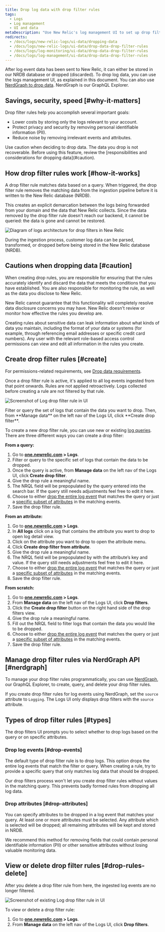 ```yaml
---
title: Drop log data with drop filter rules
tags:
  - Logs
  - Log management
  - UI and data
metaDescription: "Use New Relic's log management UI to set up drop filter rules for dropping specific types of log data."
redirects:
  - /docs/logs/new-relic-logs/ui-data/dropping-data
  - /docs/logs/new-relic-logs/ui-data/drop-data-drop-filter-rules
  - /docs/logs/log-monitoring/ui-data/drop-data-drop-filter-rules
  - /docs/logs/log-management/ui-data/drop-data-drop-filter-rules
---
```





After log event data has been sent to New Relic, it can either be stored in our NRDB database or dropped (discarded). To drop log data, you can use the logs management UI, as explained in this document. You can also use [NerdGraph to drop data](/docs/accounts/accounts/data-management/drop-data-using-nerdgraph). NerdGraph is our GraphQL Explorer.

## Savings, security, speed [#why-it-matters]

Drop filter rules help you accomplish several important goals:

* Lower costs by storing only the logs relevant to your account.
* Protect privacy and security by removing personal identifiable information (PII).
* Reduce noise by removing irrelevant events and attributes.

<Callout variant="caution">
  Use caution when deciding to drop data. The data you drop is not recoverable. Before using this feature, review the [responsibilities and considerations for dropping data](#caution).
</Callout>

## How drop filter rules work [#how-it-works]

A drop filter rule matches data based on a query. When triggered, the drop filter rule removes the matching data from the ingestion pipeline before it is written to the New Relic database (NRDB).

This creates an explicit demarcation between the logs being forwarded from your domain and the data that New Relic collects. Since the data removed by the drop filter rule doesn't reach our backend, it cannot be queried: the data is gone and cannot be restored.

<img
  title="Logs architecture for drop filters in New Relic"
  alt="Diagram of logs architecture for drop filters in New Relic"
  src={logsIngestPipeline}
/>

<figcaption>
  During the ingestion process, customer log data can be parsed, transformed, or dropped before being stored in the New Relic database (NRDB).
</figcaption>

## Cautions when dropping data [#caution]

When creating drop rules, you are responsible for ensuring that the rules accurately identify and discard the data that meets the conditions that you have established. You are also responsible for monitoring the rule, as well as the data you disclose to New Relic.

New Relic cannot guarantee that this functionality will completely resolve data disclosure concerns you may have. New Relic doesn't review or monitor how effective the rules you develop are.

Creating rules about sensitive data can leak information about what kinds of data you maintain, including the format of your data or systems (for example, through referencing email addresses or specific credit card numbers). Any user with the relevant role-based access control permissions can view and edit all information in the rules you create.

## Create drop filter rules [#create]

For permissions-related requirements, see [Drop data requirements](/docs/data-apis/manage-data/drop-data-using-nerdgraph#requirements).

Once a drop filter rule is active, it's applied to all log events ingested from that point onwards. Rules are not applied retroactively. Logs collected before creating a rule are not filtered by that rule.

<img
  title="Log drop filter rule"
  alt="Screenshot of Log drop filter rule in UI"
  src={logsDropFilter}
/>
<figcaption>
  Filter or query the set of logs that contain the data you want to drop. Then, from **Manage data** on the left nav of the Logs UI, click **Create drop filter**.
</figcaption>

To create a new drop filter rule, you can use new or existing [log queries](/docs/logs/new-relic-logs/ui-data/query-syntax-logs).
There are three different ways you can create a drop filter:

**From a query:**

1. Go to **[one.newrelic.com](https://one.newrelic.com/all-capabilities) > Logs**.
2. Filter or query to the specific set of logs that contain the data to be dropped.
3. Once the query is active, from **Manage data** on the left nav of the Logs UI, click **Create drop filter**.
4. Give the drop rule a meaningful name.
5. The NRQL field will be prepopulated by the query entered into the search bar. If the query still needs adjustments feel free to edit it here.
6. Choose to either [drop the entire log event](#drop-events) that matches the query or just a [specific subset of attributes](#drop-attributes) in the matching events.
7. Save the drop filter rule.

**From an attribute:**
1. Go to **[one.newrelic.com](https://one.newrelic.com/all-capabilities) > Logs**.
2. In **All logs** click on a log that contains the attribute you want to drop to open log detail view.
3. Click on the attribute you want to drop to open the attribute menu.
4. Click **Create drop filter from attribute**.
5. Give the drop rule a meaningful name.
6. The NRQL field will be prepopulated by with the attribute’s key and value. If the query still needs adjustments feel free to edit it here.
7. Choose to either [drop the entire log event](#drop-events) that matches the query or just a [specific subset of attributes](#drop-attributes) in the matching events.
8. Save the drop filter rule.

**From scratch:**
1. Go to **[one.newrelic.com](https://one.newrelic.com/all-capabilities) > Logs**.
2. From **Manage data** on the left nav of the Logs UI, click **Drop filters**.
3. Click the **Create drop filter** button on the right hand side of the drop filters view.
4. Give the drop rule a meaningful name.
5. Fill out the NRQL field to filter logs that contain the data you would like to be dropped.
6. Choose to either [drop the entire log event](#drop-events) that matches the query or just a [specific subset of attributes](#drop-attributes) in the matching events.
7. Save the drop filter rule.

## Manage drop filter rules via NerdGraph API [#nerdgraph]

To manage your drop filter rules programmatically, you can use [NerdGraph](/docs/accounts/accounts/data-management/drop-data-using-nerdgraph), our GraphQL Explorer, to create, query, and delete your drop filter rules.

If you create drop filter rules for log events using NerdGraph, set the `source` attribute to `Logging`. The Logs UI only displays drop filters with the `source` attribute.

## Types of drop filter rules [#types]

The drop filters UI prompts you to select whether to drop logs based on the query or on specific attributes.

### Drop log events [#drop-events]

The default type of drop filter rule is to drop logs. This option drops the entire log events that match the filter or query. When creating a rule, try to provide a specific query that only matches log data that should be dropped.

Our drop filters process won't let you create drop filter rules without values in the matching query. This prevents badly formed rules from dropping all log data.

### Drop attributes [#drop-attributes]

You can specify attributes to be dropped in a log event that matches your query. At least one or more attributes must be selected. Any attribute which is selected will be dropped; all remaining attributes will be kept and stored in NRDB.

<Callout variant="tip">
  We recommend this method for removing fields that could contain personal identifiable information (PII) or other sensitive attributes without losing valuable monitoring data.
</Callout>

## View or delete drop filter rules [#drop-rules-delete]

After you delete a drop filter rule from here, the ingested log events are no longer filtered.

<img
  title="Log drop filter rule"
  alt="Screenshot of existing Log drop filter rule in UI"
  src={logsLogDropFilterView}
/>

To view or delete a drop filter rule:

1. Go to **[one.newrelic.com](https://one.newrelic.com/all-capabilities) > Logs**.
2. From **Manage data** on the left nav of the Logs UI, click **Drop filters**.

